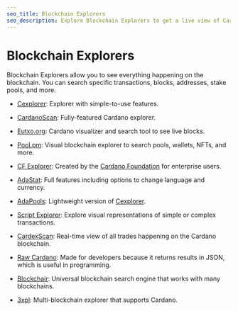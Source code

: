 ```yaml
---
seo_title: Blockchain Explorers
seo_description: Explore Blockchain Explorers to get a live view of Cardano transactions, minted blocks, address balances, and more. Search for an address or transaction.
---
```


# Blockchain Explorers

Blockchain Explorers allow you to see everything happening on the blockchain. You can search specific transactions, blocks, addresses, stake pools, and more.

- [Cexplorer](https://cexplorer.io/): Explorer with simple-to-use features.

- [CardanoScan](https://cardanoscan.io/): Fully-featured Cardano explorer.

- [Eutxo.org](https://eutxo.org/): Cardano visualizer and search tool to see live blocks.
- [Pool.pm](https://pool.pm/): Visual blockchain explorer to search pools, wallets, NFTs, and more.

- [CF Explorer](https://beta.explorer.cardano.org/en/): Created by the [Cardano Foundation](https://cardanofoundation.org/) for enterprise users.

- [AdaStat](https://adastat.net/): Full features including options to change language and currency.

- [AdaPools](https://adapools.org/): Lightweight version of [Cexplorer](https://cexplorer.io/).

- [Script Explorer](https://www.script-explorer.com/): Explore visual representations of simple or complex transactions.

- [CardexScan](https://cardexscan.com/): Real-time view of all trades happening on the Cardano blockchain.

- [Raw Cardano](https://rawcardano.app/): Made for developers because it returns results in JSON, which is useful in programming.

- [Blockchair](https://blockchair.com/cardano): Universal blockchain search engine that works with many blockchains.

- [3xpl](https://3xpl.com/cardano): Multi-blockchain explorer that supports Cardano.
